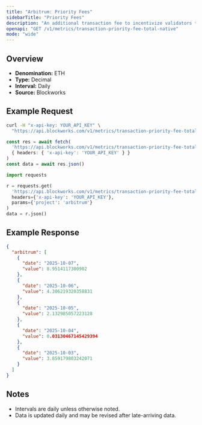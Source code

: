 ```yaml
---
title: "Arbitrum: Priority Fees"
sidebarTitle: "Priority Fees"
description: "An additional transaction fee to incentivize validators to prioritize and execute transactions."
openapi: "GET /v1/metrics/transaction-priority-fee-total-native"
mode: "wide"
---
```


## Overview

- **Denomination:** ETH
- **Type:** Decimal
- **Interval:** Daily
- **Source:** Blockworks

## Example Request

<CodeGroup>

```bash cURL
curl -H "x-api-key: YOUR_API_KEY" \
  "https://api.blockworks.com/v1/metrics/transaction-priority-fee-total-native?project=arbitrum"
```

```typescript TypeScript
const res = await fetch(
  'https://api.blockworks.com/v1/metrics/transaction-priority-fee-total-native?project=arbitrum',
  { headers: { 'x-api-key': 'YOUR_API_KEY' } }
)
const data = await res.json()
```

```python Python
import requests

r = requests.get(
  'https://api.blockworks.com/v1/metrics/transaction-priority-fee-total-native',
  headers={'x-api-key': 'YOUR_API_KEY'},
  params={'project': 'arbitrum'}
)
data = r.json()
```

</CodeGroup>

## Example Response

```json
{
  "arbitrum": [
    {
      "date": "2025-10-07",
      "value": 8.9514117300902
    },
    {
      "date": "2025-10-06",
      "value": 4.306219320358831
    },
    {
      "date": "2025-10-05",
      "value": 2.132985057223128
    },
    {
      "date": "2025-10-04",
      "value": 0.03130467145429394
    },
    {
      "date": "2025-10-03",
      "value": 3.859179803242071
    }
  ]
}
```

## Notes
- Intervals are daily unless otherwise noted.
- Data is updated daily and may be revised after late-arriving data.
